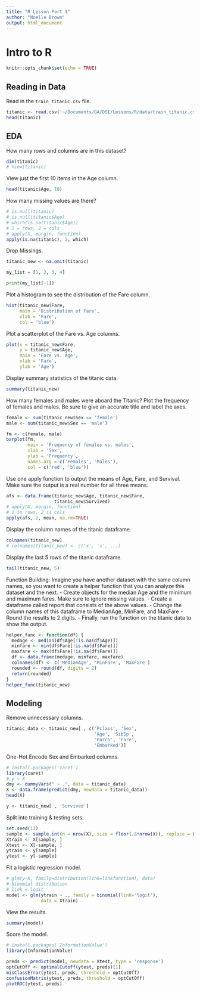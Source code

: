 ```yaml
---
title: "R Lesson Part 1"
author: "Noelle Brown"
output: html_document
---
```

# Intro to R

```r
knitr::opts_chunk$set(echo = TRUE)
```

## Reading in Data

Read in the `train_titanic.csv` file.
```r
titanic <- read.csv('~/Documents/GA/DSI/Lessons/R/data/train_titanic.csv')
head(titanic)
```

## EDA

How many rows and columns are in this dataset?
```r
dim(titanic)
# View(titanic)
```

View just the first 10 items in the Age column.
```r
head(titanic$Age, 10)
```

How many missing values are there?
```r
# is.null(titanic)
# is.null(titanic$Age)
# which(is.na(titanic$Age))
# 1 = rows, 2 = cols
# apply(X, margin, function)
apply(is.na(titanic), 2, which)
```
Drop Missings.
```r
titanic_new <- na.omit(titanic)
```

```Python
my_list = [1, 2, 3, 4]

print(my_list[-1])
```

Plot a histogram to see the distribution of the Fare column.
```r
hist(titanic_new$Fare,
     main = 'Distribution of Fare',
     xlab = 'Fare',
     col = 'blue')
```

Plot a scatterplot of the Fare vs. Age columns.
```r
plot(x = titanic_new$Fare,
     y = titanic_new$Age,
     main = 'Fare vs. Age',
     xlab = 'Fare',
     ylab = 'Age')
```

Display summary statistics of the titanic data.
```r
summary(titanic_new)
```

How many females and males were aboard the Titanic? Plot the
frequency of females and males. Be sure to give an accurate title and label the axes.
```r
female <- sum(titanic_new$Sex == 'female')
male <- sum(titanic_new$Sex == 'male')

fm <- c(female, male)
barplot(fm,
        main = 'Frequency of females vs. males',
        xlab = 'Sex',
        ylab = 'Frequency',
        names.arg = c('Females', 'Males'),
        col = c('red', 'blue'))
```

Use one apply function to output the means of Age, Fare, and Survival. Make sure the output is a real number for all three means.
```r
afs <- data.frame(titanic_new$Age, titanic_new$Fare,
                  titanic_new$Survived)
# apply(X, margin, function)
# 1 is rows, 2 is cols
apply(afs, 2, mean, na.rm=TRUE)
```

Display the column names of the titanic dataframe.
```r
colnames(titanic_new)
# colnames(titanic_new) <- c('x', 's', ...)
```

Display the last 5 rows of the titanic dataframe.
```r
tail(titanic_new, 5)
```


Function Building: Imagine you have another dataset with the same column names, so you want to create a helper function that you can analyze this dataset and the next. 
 - Create objects for the median Age and the minimum and maximum fares. Make sure to ignore missing values.
- Create a dataframe called report that consists of the above values.
- Change the column names of this dataframe to MedianAge, MinFare, and
MaxFare
- Round the results to 2 digits.
- Finally, run the function on the titanic data to show the output.
```r
helper_func <- function(df) {
  medage <- median(df$Age[!is.na(df$Age)])
  minfare <- min(df$Fare[!is.na(df$Fare)])
  maxfare <- max(df$Fare[!is.na(df$Fare)])
  df <- data.frame(medage, minfare, maxfare)
  colnames(df) <- c('MedianAge', 'MinFare', 'MaxFare')
  rounded <- round(df, digits = 2)
  return(rounded)
}
helper_func(titanic_new)
```

## Modeling

Remove unnecessary columns.
```r
titanic_data <- titanic_new[ , c('Pclass', 'Sex',
                                 'Age', 'SibSp',
                                 'Parch', 'Fare',
                                 'Embarked')]
```

One-Hot Encode Sex and Embarked columns.
```r
# install.packages('caret')
library(caret)
# y ~ X
dmy <- dummyVars(" ~ .", data = titanic_data)
X <- data.frame(predict(dmy, newdata = titanic_data))
head(X)

y <- titanic_new[ , 'Survived']
```

Split into training & testing sets.
```r
set.seed(13)
sample <- sample.int(n = nrow(X), size = floor(.8*nrow(X)), replace = FALSE)
Xtrain <- X[sample, ]
Xtest <- X[-sample, ]
ytrain <- y[sample]
ytest <- y[-sample]
```

Fit a logistic regression model.
```r
# glm(y~X, family=distribution(link=linkfunction), data)
# binomial distribution
# link = logit
model <- glm(ytrain ~ ., family = binomial(link='logit'),
             data = Xtrain)
```

View the results.
```r
summary(model)
```

Score the model.
```r
# install.packages('InformationValue')
library(InformationValue)

preds <- predict(model, newdata = Xtest, type = 'response')
optCutOff <- optimalCutoff(ytest, preds)[1]
misClassError(ytest, preds, threshold = optCutOff)
confusionMatrix(ytest, preds, threshold = optCutOff)
plotROC(ytest, preds)
```
